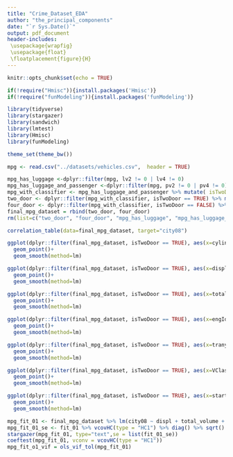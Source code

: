 ```yaml
---
title: "Crime_Dataset_EDA"
author: "the_principal_components"
date: "`r Sys.Date()`"
output: pdf_document
header-includes:
 \usepackage{wrapfig}
 \usepackage{float}
 \floatplacement{figure}{H}
---
```


```r
knitr::opts_chunk$set(echo = TRUE)
```

```r
if(!require("Hmisc")){install.packages('Hmisc')}
if(!require("funModeling")){install.packages('funModeling')}
```
```r

library(tidyverse) 
library(stargazer)
library(sandwich)
library(lmtest)
library(Hmisc)
library(funModeling)

theme_set(theme_bw())
```

```r
mpg <- read.csv("../datasets/vehicles.csv",  header = TRUE)
```
```r
mpg_has_luggage <-dplyr::filter(mpg, lv2 != 0 | lv4 != 0)
mpg_has_luggage_and_passenger <-dplyr::filter(mpg, pv2 != 0 | pv4 != 0)
mpg_with_classifier <- mpg_has_luggage_and_passenger %>% mutate( isTwoDoor = (pv2 != 0))
two_door <- dplyr::filter(mpg_with_classifier, isTwoDoor == TRUE) %>% mutate( total_volume = pv2 + lv2)
four_door <- dplyr::filter(mpg_with_classifier, isTwoDoor == FALSE) %>% mutate( total_volume = pv4 + lv4)
final_mpg_dataset = rbind(two_door, four_door)
rm(list=c("two_door", "four_door", "mpg_has_luggage", "mpg_has_luggage_and_passenger", "mpg_with_classifier"))
```

```r
correlation_table(data=final_mpg_dataset, target="city08")
```

```r
ggplot(dplyr::filter(final_mpg_dataset, isTwoDoor == TRUE), aes(x=cylinders, y=city08)) + 
  geom_point()+
  geom_smooth(method=lm)

ggplot(dplyr::filter(final_mpg_dataset, isTwoDoor == TRUE), aes(x=displ, y=city08)) +
  geom_point()+
  geom_smooth(method=lm)

ggplot(dplyr::filter(final_mpg_dataset, isTwoDoor == TRUE), aes(x=total_volume , y=city08)) +
  geom_point()+
  geom_smooth(method=lm)

ggplot(dplyr::filter(final_mpg_dataset, isTwoDoor == TRUE), aes(x=engId, y=city08)) +
  geom_point()+
  geom_smooth(method=lm)

ggplot(dplyr::filter(final_mpg_dataset, isTwoDoor == TRUE), aes(x=trany, y=city08)) +
  geom_point()+
  geom_smooth(method=lm)

ggplot(dplyr::filter(final_mpg_dataset, isTwoDoor == TRUE), aes(x=VClass, y=city08)) +
  geom_point()+
  geom_smooth(method=lm)

ggplot(dplyr::filter(final_mpg_dataset, isTwoDoor == TRUE), aes(x=startStop , y=city08)) +
  geom_point()+
  geom_smooth(method=lm)
```
```r
mpg_fit_01 <- final_mpg_dataset %>% lm(city08 ~ displ + total_volume + VClass, data = .)
mpg_fit_01_se <- fit_01 %>% vcovHC(type = "HC1") %>% diag() %>% sqrt()
stargazer(mpg_fit_01, type="text",se = list(fit_01_se))
coeftest(mpg_fit_01, vconv = vcovHC(type = "HC1"))
mpg_fit_o1_vif = ols_vif_tol(mpg_fit_01)
```